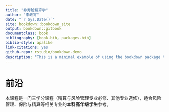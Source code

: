 ```yaml
--- 
title: "非寿险精算学"
author: "李政宵"
date: "`r Sys.Date()`"
site: bookdown::bookdown_site
output: bookdown::gitbook
documentclass: book
bibliography: [book.bib, packages.bib]
biblio-style: apalike
link-citations: yes
github-repo: rstudio/bookdown-demo
description: "This is a minimal example of using the bookdown package to write a book. The output format for this example is bookdown::gitbook."
---
```



# 前沿


本课程是一门三学分课程（精算与风险管理专业必修、其他专业选修），适合风险管理、保险与精算等相关专业的**本科高年级学生**参考。 

